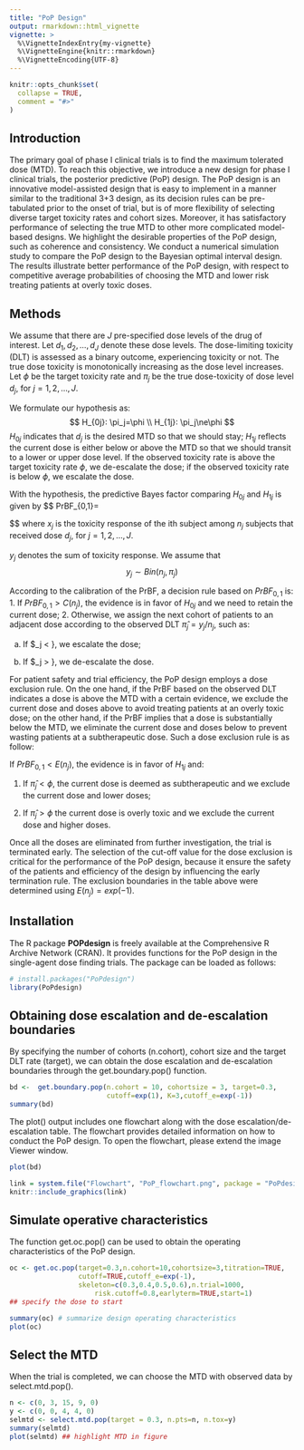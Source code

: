 ```yaml
---
title: "PoP Design"
output: rmarkdown::html_vignette
vignette: >
  %\VignetteIndexEntry{my-vignette}
  %\VignetteEngine{knitr::rmarkdown}
  %\VignetteEncoding{UTF-8}
---
```


```r
knitr::opts_chunk$set(
  collapse = TRUE,
  comment = "#>"
)
```

## Introduction

The primary goal of phase I clinical trials is to find the maximum tolerated dose (MTD). To reach this objective, we introduce a new design for phase I clinical trials, the posterior predictive (PoP) design. The PoP design is an innovative model-assisted design that is easy to implement in a manner similar to the traditional 3+3 design, as its decision rules can be pre-tabulated prior to the onset of trial, but is of more flexibility of selecting diverse target toxicity rates and cohort sizes. Moreover, it has satisfactory performance of selecting the true MTD to other more complicated model-based designs. We highlight the desirable properties of the PoP design, such as coherence and consistency. We conduct a numerical simulation study to compare the PoP design to the Bayesian optimal interval design. The results illustrate better performance of the PoP design, with respect to competitive average probabilities of choosing the MTD and lower risk treating patients at overly toxic doses.

## Methods

We assume that there are $J$ pre-specified dose levels of the drug of interest. Let $d_1,d_2,\ldots,d_J$ denote these dose levels. The dose-limiting toxicity (DLT) is assessed as a binary outcome, experiencing toxicity or not. The true dose toxicity is monotonically increasing as the dose level increases. Let $\phi$ be the target toxicity rate and $\pi_j$ be the true dose-toxicity of dose level $d_j$, for $j=1,2,\ldots,J$.

We formulate our hypothesis as:
$$
H_{0j}: \pi_j=\phi \\
H_{1j}: \pi_j\ne\phi
$$
$H_{0j}$ indicates that $d_j$ is the desired MTD so that we should stay; $H_{1j}$ reflects the current dose is either below or above the MTD so that we should transit to a lower or upper dose level. If the observed toxicity rate is above the target toxicity rate $\phi$, we de-escalate the dose; if the observed toxicity rate is below $\phi$, we escalate the dose.

With the hypothesis, the predictive Bayes factor comparing $H_{0j}$ and $H_{1j}$ is given by
$$
PrBF_{0,1}=\frac{\phi^{y_i}(1-\phi)^{n_j-y_j}B(y_j+1,n_j-y_j+1)^{n_j}exp(1)}{B(y_j+2,n_j-y_j+1)^{y_j}B(y_j+1,n_j-y_j+2)^{n_j-y_j}}

$$
where $x_j$ is the toxicity response of the ith subject among $n_j$ subjects that received dose $d_j$, for $j=1,2,\ldots,J$.

$y_j$ denotes the sum of toxicity response. We assume that
$$
y_j \sim Bin(n_j,\pi_j)
$$

According to the calibration of the PrBF, a decision rule based on $PrBF_{0,1}$ is:
1. If $PrBF_{0,1}>C(n_j)$, the evidence is in favor of $H_{0j}$ and we need to retain the current dose;
2. Otherwise, we assign the next cohort of patients to an adjacent dose according to the observed DLT $\hat{\pi}_j = y_j/n_j$, such as:

(a) If $\hat{\pi}_j < \phi}, we escalate the dose;

(b) If $\hat{\pi}_j > \phi}, we de-escalate the dose.

For patient safety and trial efficiency, the PoP design employs a dose exclusion rule. On the one hand, if the PrBF based on the observed DLT indicates a dose is above the MTD with a certain evidence, we exclude the current dose and doses above to avoid treating patients at an overly toxic dose; on the other hand, if the PrBF implies that a dose is substantially below the MTD, we eliminate the current dose and doses below to prevent wasting patients at a subtherapeutic dose. Such a dose exclusion rule is as follow:

If $PrBF_{0,1}<E(n_j)$, the evidence is in favor of $H_{1j}$ and:

1. If $\hat{\pi}_j < \phi$, the current dose is deemed as subtherapeutic and we exclude the current dose and lower doses;

2. If $\hat{\pi}_j > \phi$ the current dose is overly toxic and we exclude the current dose and higher doses.

Once all the doses are eliminated from further investigation, the trial is terminated early. The selection of the cut-off value for the dose exclusion is critical for the performance of the PoP design, because it ensure the safety of the patients and efficiency of the design by influencing the early termination rule. The exclusion boundaries in the table above were determined using $E(n_j)=exp(-1)$.


## Installation

The R package **POPdesign** is freely available at the Comprehensive R Archive Network (CRAN). It provides functions for the PoP design in the single-agent dose finding trials. The package can be loaded as follows: 

```r
# install.packages("PoPdesign")
library(PoPdesign)
```


## Obtaining dose escalation and de-escalation boundaries

By specifying the number of cohorts (n.cohort), cohort size and the target DLT rate (target), we can obtain the dose escalation and de-escalation boundaries through the get.boundary.pop() function.

```r
bd <-  get.boundary.pop(n.cohort = 10, cohortsize = 3, target=0.3, 
                        cutoff=exp(1), K=3,cutoff_e=exp(-1))
summary(bd)
```

The plot() output includes one flowchart along with the dose escalation/de-escalation table. The flowchart provides detailed information on how to conduct the PoP design. To open the flowchart, please extend the image Viewer window.

```r
plot(bd)
```

```r
link = system.file("Flowchart", "PoP_flowchart.png", package = "PoPdesign")
knitr::include_graphics(link)

```



## Simulate operative characteristics

The function get.oc.pop() can be used to obtain the operating characteristics of the PoP design.

```r
oc <- get.oc.pop(target=0.3,n.cohort=10,cohortsize=3,titration=TRUE,
                 cutoff=TRUE,cutoff_e=exp(-1),
                 skeleton=c(0.3,0.4,0.5,0.6),n.trial=1000,
                     risk.cutoff=0.8,earlyterm=TRUE,start=1)
## specify the dose to start

summary(oc) # summarize design operating characteristics
plot(oc)
```


## Select the MTD

When the trial is completed, we can choose the MTD with observed data by select.mtd.pop().

```r
n <- c(0, 3, 15, 9, 0) 
y <- c(0, 0, 4, 4, 0)
selmtd <- select.mtd.pop(target = 0.3, n.pts=n, n.tox=y)
summary(selmtd)
plot(selmtd) ## highlight MTD in figure

```

